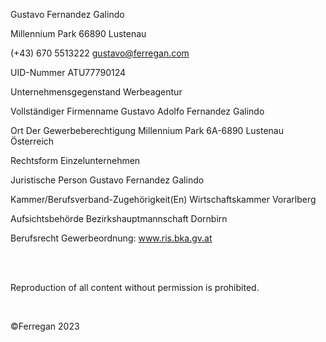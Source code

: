 
Gustavo Fernandez Galindo

Millennium Park 66890 Lustenau

(+43) 670 5513222 gustavo@ferregan.com

UID-Nummer ATU77790124

Unternehmensgegenstand Werbeagentur

Vollständiger Firmenname Gustavo Adolfo Fernandez Galindo

Ort Der Gewerbeberechtigung Millennium Park 6A-6890 Lustenau Österreich

Rechtsform Einzelunternehmen

Juristische Person Gustavo Fernandez Galindo

Kammer/Berufsverband-Zugehörigkeit(En) Wirtschaftskammer Vorarlberg

Aufsichtsbehörde Bezirkshauptmannschaft Dornbirn

Berufsrecht Gewerbeordnung: www.ris.bka.gv.at

<br />
<br />

Reproduction of all content without permission is prohibited.

<br />

©Ferregan 2023
